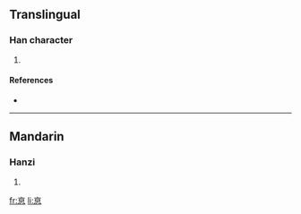==Translingual==

===Han character===
{{Han char|rn=61|rad=心|as=06|sn=10|four=|canj=卜日心 (YAP)}}

# {{defn|Han|sort=心06}}

====References====
* {{Han ref|kx=0386.161|dkj=10617|dj=0718.120|hdz=42292.080|uh=6074|ud=24692}}

----

==Mandarin==

===Hanzi===
{{cmn-hanzi|pin=[[dé]] ([[de2]])|wg=te<sup>2</sup>}}

# {{defn|Mandarin}}

[[fr:恴]]
[[li:恴]]